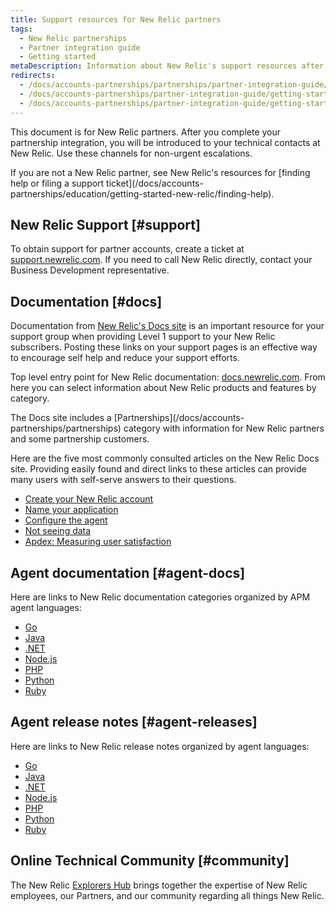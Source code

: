 ```yaml
---
title: Support resources for New Relic partners
tags:
  - New Relic partnerships
  - Partner integration guide
  - Getting started
metaDescription: Information about New Relic's support resources after the partner integration is completed.
redirects:
  - /docs/accounts-partnerships/partnerships/partner-integration-guide/support
  - /docs/accounts-partnerships/partner-integration-guide/getting-started/support
  - /docs/accounts-partnerships/partner-integration-guide/getting-started/support-resources-new-relic-partners
---
```


This document is for New Relic partners. After you complete your partnership integration, you will be introduced to your technical contacts at New Relic. Use these channels for non-urgent escalations.

<Callout variant="tip">
  If you are not a New Relic partner, see New Relic's resources for [finding help or filing a support ticket](/docs/accounts-partnerships/education/getting-started-new-relic/finding-help).
</Callout>

## New Relic Support [#support]

To obtain support for partner accounts, create a ticket at [support.newrelic.com](https://support.newrelic.com/). If you need to call New Relic directly, contact your Business Development representative.

## Documentation [#docs]

Documentation from [New Relic's Docs site](https://docs.newrelic.com) is an important resource for your support group when providing Level 1 support to your New Relic subscribers. Posting these links on your support pages is an effective way to encourage self help and reduce your support efforts.

Top level entry point for New Relic documentation: [docs.newrelic.com](https://docs.newrelic.com). From here you can select information about New Relic products and features by category.

<Callout variant="tip">
  The Docs site includes a [Partnerships](/docs/accounts-partnerships/partnerships) category with information for New Relic partners and some partnership customers.
</Callout>

Here are the five most commonly consulted articles on the New Relic Docs site. Providing easily found and direct links to these articles can provide many users with self-serve answers to their questions.

* [Create your New Relic account](https://docs.newrelic.com/docs/accounts-partnerships/accounts/account-setup/creating-your-new-relic-account)
* [Name your application](https://docs.newrelic.com/docs/apm/new-relic-apm/installation-configuration/naming-your-application)
* [Configure the agent](https://docs.newrelic.com/docs/apm/new-relic-apm/installation-configuration/configuring-agent)
* [Not seeing data](https://docs.newrelic.com/docs/apm/new-relic-apm/troubleshooting/not-seeing-data)
* [Apdex: Measuring user satisfaction](https://docs.newrelic.com/docs/apm/new-relic-apm/apdex/apdex-measuring-user-satisfaction)

## Agent documentation [#agent-docs]

Here are links to New Relic documentation categories organized by APM agent languages:

* [Go](/docs/agents/go-agent)
* [Java](/docs/agents/java-agent)
* [.NET](/docs/agents/net-agent)
* [Node.js](/docs/agents/nodejs-agent)
* [PHP](/docs/agents/php-agent)
* [Python](/docs/agents/python-agent)
* [Ruby](/docs/agents/ruby-agent)

## Agent release notes [#agent-releases]

Here are links to New Relic release notes organized by agent languages:

* [Go](/docs/release-notes/agent-release-notes/go-release-notes)
* [Java](/docs/release-notes/agent-release-notes/java-release-notes)
* [.NET](/docs/release-notes/agent-release-notes/net-release-notes)
* [Node.js](/docs/release-notes/agent-release-notes/nodejs-release-notes)
* [PHP](/docs/release-notes/agent-release-notes/php-release-notes)
* [Python](/docs/release-notes/agent-release-notes/python-release-notes)
* [Ruby](/docs/release-notes/agent-release-notes/ruby-release-notes)

## Online Technical Community [#community]

The New Relic [Explorers Hub](https://discuss.newrelic.com/categories) brings together the expertise of New Relic employees, our Partners, and our community regarding all things New Relic.
